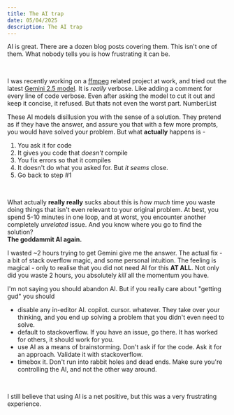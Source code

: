 ```yaml
---
title: The AI trap
date: 05/04/2025
description: The AI trap
---
```


AI is great. There are a dozen blog posts covering them. This isn't one of them. What nobody tells you is how frustrating it can be.

<br/>

I was recently working on a [ffmpeg](https://ffmpeg.org/) related project at work, and tried out the latest [Gemini 2.5 model](https://blog.google/technology/google-deepmind/gemini-model-thinking-updates-march-2025/). It is _really_ verbose. Like adding a comment for every line of code verbose. 
Even after asking the model to cut it out and keep it concise, it refused. But thats not even the worst part.
NumberList
<br/>

These AI models disillusion you with the sense of a solution. They pretend as if they have the answer, and assure you that with a few more prompts, you would have solved your problem. But what **actually** happens is -
<br/>

1. You ask it for code
2. It gives you code that *doesn't* compile
3. You fix errors so that it compiles
4. It doesn't do what you asked for. But _it seems_ close.
5. Go back to step #1

<br/>

What actually **really really** sucks about this is _how much_ time you waste doing things that isn't even relevant to your original problem. At best, you spend 5-10 minutes in one loop, and at worst, you
encounter another completely *unrelated* issue. And you know where you go to find the solution? \
**The goddammit AI again.**
<br/>

I wasted ~2 hours trying to get Gemini give me the answer. The actual fix - a bit of stack overflow magic, and some personal intuition. The feeling is magical - only to realise that you
did not need AI for this **AT ALL**. Not only did you waste 2 hours, you absolutely _kill_ all the momentum you have.
<br/>

I'm not saying you should abandon AI. But if you really care about "getting gud" you should 
- disable any in-editor AI. copilot. cursor. whatever. They take over your thinking, and you end up solving a problem that you didn't even need to solve.
- default to stackoverflow. If you have an issue, go there. It has worked for others, it should work for you.
- use AI as a means of brainstorming. Don't ask if for the code. Ask it for an approach. Validate it with stackoverflow.
- timebox it. Don't run into rabbit holes and dead ends. Make sure you're controlling the AI, and not the other way around.
<br/>

I still believe that using AI is a net positive, but this was a very frustrating experience.


